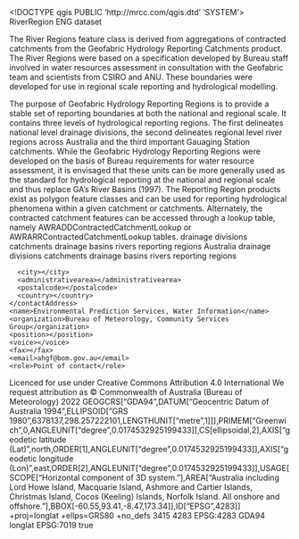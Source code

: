 <!DOCTYPE qgis PUBLIC 'http://mrcc.com/qgis.dtd' 'SYSTEM'>
<qgis version="3.34.4-Prizren">
  <identifier>RiverRegion</identifier>
  <parentidentifier></parentidentifier>
  <language>ENG</language>
  <type>dataset</type>
  <title>River Region - V3.3</title>
  <abstract>The River Regions feature class is derived from aggregations of contracted catchments from the Geofabric Hydrology Reporting Catchments product. The River Regions were based on a specification developed by Bureau staff involved in water resources assessment in consultation with the Geofabric team and scientists from CSIRO and ANU. These boundaries were developed for use in regional scale reporting and hydrological modelling.

The purpose of Geofabric Hydrology Reporting Regions is to provide a stable set of reporting boundaries at both the national and regional scale. It contains three levels of hydrological reporting regions. The first delineates national level drainage divisions, the second delineates regional level river regions across Australia and the third important Gauaging Station catchments. While the Geofabric Hydrology Reporting Regions were developed on the basis of Bureau requirements for water resource assessment, it is envisaged that these units can be more generally used as the standard for hydrological reporting at the national and regional scale and thus replace GA's River Basins (1997). The Reporting Region products exist as polygon feature classes and can be used for reporting hydrological phenomena within a given catchment or catchments. Alternately, the contracted catchment features can be accessed through a lookup table, namely AWRADDContractedCatchmentLookup or AWRARRContractedCatchmentLookup tables.</abstract>
  <keywords vocabulary="Search keys">
    <keyword>drainage divisions</keyword>
    <keyword>catchments</keyword>
    <keyword>drainage basins</keyword>
    <keyword>rivers</keyword>
    <keyword>reporting regions</keyword>
    <keyword>Australia</keyword>
  </keywords>
  <keywords vocabulary="gmd:topicCategory">
    <keyword>drainage divisions</keyword>
    <keyword>catchments</keyword>
    <keyword>drainage basins</keyword>
    <keyword>rivers</keyword>
    <keyword>reporting regions</keyword>
  </keywords>
  <contact>
    <contactAddress>
      <type></type>
      <address></address>
      <city></city>
      <administrativearea></administrativearea>
      <postalcode></postalcode>
      <country></country>
    </contactAddress>
    <name>Environmental Prediction Services, Water Information</name>
    <organization>Bureau of Meteorology, Community Services Group</organization>
    <position></position>
    <voice></voice>
    <fax></fax>
    <email>ahgf@bom.gov.au</email>
    <role>Point of contact</role>
  </contact>
  <links/>
  <dates/>
  <fees></fees>
  <constraints type="Limitations of use">Licenced for use under Creative Commons Attribution 4.0 International</constraints>
  <rights>We request attribution as © Commonwealth of Australia (Bureau of Meteorology) 2022</rights>
  <encoding></encoding>
  <crs>
    <spatialrefsys nativeFormat="Wkt">
      <wkt>GEOGCRS["GDA94",DATUM["Geocentric Datum of Australia 1994",ELLIPSOID["GRS 1980",6378137,298.257222101,LENGTHUNIT["metre",1]]],PRIMEM["Greenwich",0,ANGLEUNIT["degree",0.0174532925199433]],CS[ellipsoidal,2],AXIS["geodetic latitude (Lat)",north,ORDER[1],ANGLEUNIT["degree",0.0174532925199433]],AXIS["geodetic longitude (Lon)",east,ORDER[2],ANGLEUNIT["degree",0.0174532925199433]],USAGE[SCOPE["Horizontal component of 3D system."],AREA["Australia including Lord Howe Island, Macquarie Island, Ashmore and Cartier Islands, Christmas Island, Cocos (Keeling) Islands, Norfolk Island. All onshore and offshore."],BBOX[-60.55,93.41,-8.47,173.34]],ID["EPSG",4283]]</wkt>
      <proj4>+proj=longlat +ellps=GRS80 +no_defs</proj4>
      <srsid>3415</srsid>
      <srid>4283</srid>
      <authid>EPSG:4283</authid>
      <description>GDA94</description>
      <projectionacronym>longlat</projectionacronym>
      <ellipsoidacronym>EPSG:7019</ellipsoidacronym>
      <geographicflag>true</geographicflag>
    </spatialrefsys>
  </crs>
  <extent>
    <spatial minx="113.00013900000000433" dimensions="2" maxz="0" crs="EPSG:4283" miny="-43.86152799999999985" maxy="-10.0154160000000001" maxx="153.63902799999999615" minz="0"/>
  </extent>
</qgis>
